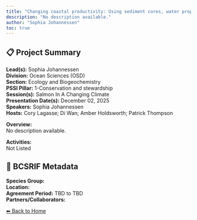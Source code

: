 ```yaml
---
title: "Changing coastal productivity: Using sediment cores, water properties and archived plankton data to identify changes at the bottom of the food web in BC’s coastal waters"
description: "No description available."
author: "Sophia Johannessen"
toc: true
---
```


## 📋 Project Summary

**Lead(s):** Sophia Johannessen  
**Division:** Ocean Sciences (OSD)  
**Section:** Ecology and Biogeochemistry   
**PSSI Pillar:** 1-Conservation and stewardship  
**Session(s):** Salmon In A Changing Climate  
**Presentation Date(s):** December 02, 2025  
**Speakers:** Sophia Johannessen  
**Hosts:** Cory Lagasse; Di Wan; Amber Holdsworth; Patrick Thompson  

**Overview:**  
No description available.   

**Activities:**  
Not Listed

## 🧬 BCSRIF Metadata

**Species Group:**   
**Location:**   
**Agreement Period:** TBD to TBD  
**Partners/Collaborators:**   

[⬅ Back to Home](../index.qmd)
